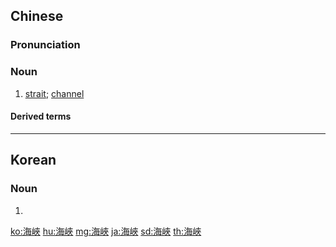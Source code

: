 {{also|海峡}}
==Chinese==
{{zh-forms|s=海峡}}

===Pronunciation===
{{zh-pron
|m=hǎixiá
|c=hoi2 haap6
|mn=hái-kiap
|cat=n
}}

===Noun===
{{zh-noun}}

# [[strait]]; [[channel]]

====Derived terms====
{{zh-der|臺灣海峽}}

----

==Korean==
{{ko-hanjatab}}

===Noun===
{{ko-noun|hj|hangeul=해협}}

# {{hanja form of|해협|[[strait]], [[channel]]}}

[[ko:海峽]]
[[hu:海峽]]
[[mg:海峽]]
[[ja:海峽]]
[[sd:海峽]]
[[th:海峽]]